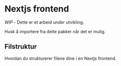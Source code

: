 # Nextjs frontend

*WIP* - Dette er et arbeid under utvikling.

Husk å importere fra delte pakker når det er mulig.

## Filstruktur

Hvordan du strukturerer filene dine i en Nextjs frontend.
 
<FileTree>
  <FileTree.Folder name="src" defaultOpen>
    <FileTree.Folder name="actions" defaultOpen />
    <FileTree.Folder name="app" defaultOpen>
      <FileTree.Folder name="api" defaultOpen>
        <FileTree.File name="route.tsx" />
      </FileTree.Folder>
      <FileTree.Folder name="path" defaultOpen>
        <FileTree.File name="default.tsx" />
        <FileTree.File name="error.tsx" />
        <FileTree.File name="layout.tsx" />
        <FileTree.File name="loading.tsx" />
        <FileTree.File name="opengraph-image.tsx" />
        <FileTree.File name="twitter-image.tsx" />
        <FileTree.File name="page.tsx" />
        <FileTree.File name="route.tsx" />
        <FileTree.File name="not-found.tsx" />
      </FileTree.Folder>
      <FileTree.Folder name="[[...slug]]" defaultOpen>
        <FileTree.File name="page.tsx" />
      </FileTree.Folder>
      <FileTree.File name="error.tsx" />
      <FileTree.File name="icon.svg" />
      <FileTree.File name="layout.tsx" />
      <FileTree.File name="loading.tsx" />
      <FileTree.File name="manifest.ts" />
      <FileTree.File name="page.tsx" />
      <FileTree.File name="robots.txt" />
      <FileTree.File name="sitemap.ts" />
      <FileTree.File name="shared-metadata.ts" />
    </FileTree.Folder>
    <FileTree.Folder name="components" defaultOpen>
      <FileTree.Folder name="shells" defaultOpen />
      <FileTree.Folder name="shared" defaultOpen />
      <FileTree.Folder name="props" defaultOpen />
    </FileTree.Folder>
    <FileTree.Folder name="hooks" defaultOpen />
    <FileTree.Folder name="lib" defaultOpen>
    <FileTree.File name="instrumentation.ts" />
    <FileTree.File name="middleware.ts" />
    </FileTree.Folder>
  </FileTree.Folder>
  <FileTree.Folder name="public" defaultOpen>
  <FileTree.File name=".env*" />
  <FileTree.File name="next.config.js" />
  <FileTree.File name="package.json" />
  <FileTree.File name="tsconfig.ts" />
  </FileTree.Folder>
</FileTree> 